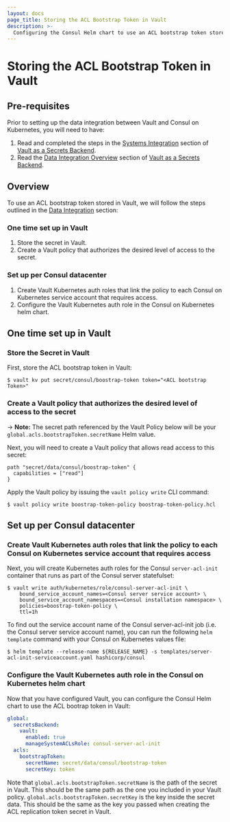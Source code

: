 ```yaml
---
layout: docs
page_title: Storing the ACL Bootstrap Token in Vault
description: >-
  Configuring the Consul Helm chart to use an ACL bootstrap token stored in Vault.
---
```


# Storing the ACL Bootstrap Token in Vault

## Pre-requisites
Prior to setting up the data integration between Vault and Consul on Kubernetes, you will need to have:  
1. Read and completed the steps in the [Systems Integration](/docs/k8s/installation/vault/systems-integration) section of [Vault as a Secrets Backend](/docs/k8s/installation/vault).
2. Read the [Data Integration Overview](/docs/k8s/installation/vault/systems-integration) section of [Vault as a Secrets Backend](/docs/k8s/installation/vault).

## Overview
To use an ACL bootstrap token stored in Vault, we will follow the steps outlined in the [Data Integration](/docs/k8s/installation/vault/data-integration) section:

### One time set up in Vault

  1. Store the secret in Vault.
  1. Create a Vault policy that authorizes the desired level of access to the secret.
  
### Set up per Consul datacenter
  1. Create Vault Kubernetes auth roles that link the policy to each Consul on Kubernetes service account that requires access.
  1. Configure the Vault Kubernetes auth role in the Consul on Kubernetes helm chart.

## One time set up in Vault
### Store the Secret in Vault

First, store the ACL bootstrap token in Vault:

```shell-session
$ vault kv put secret/consul/boostrap-token token="<ACL bootstrap Token>"
```

### Create a Vault policy that authorizes the desired level of access to the secret

-> **Note:** The secret path referenced by the Vault Policy below will be your `global.acls.bootstrapToken.secretName` Helm value.

Next, you will need to create a Vault policy that allows read access to this secret:

<CodeBlockConfig filename="bootstrap-token-policy.hcl">

```HCL
path "secret/data/consul/boostrap-token" {
  capabilities = ["read"]
}
```

</CodeBlockConfig>

Apply the Vault policy by issuing the `vault policy write` CLI command:

```shell-session
$ vault policy write boostrap-token-policy boostrap-token-policy.hcl
```

## Set up per Consul datacenter
### Create Vault Kubernetes auth roles that link the policy to each Consul on Kubernetes service account that requires access

Next, you will create Kubernetes auth roles for the Consul `server-acl-init` container that runs as part of the Consul server statefulset:

```shell-session
$ vault write auth/kubernetes/role/consul-server-acl-init \
    bound_service_account_names=<Consul server service account> \
    bound_service_account_namespaces=<Consul installation namespace> \
    policies=boostrap-token-policy \
    ttl=1h
```

To find out the service account name of the Consul server-acl-init job (i.e. the Consul server service account name),
you can run the following `helm template` command with your Consul on Kubernetes values file:

```shell-session
$ helm template --release-name ${RELEASE_NAME} -s templates/server-acl-init-serviceaccount.yaml hashicorp/consul
```

### Configure the Vault Kubernetes auth role in the Consul on Kubernetes helm chart

Now that you have configured Vault, you can configure the Consul Helm chart to
use the  ACL bootrap token in Vault:

<CodeBlockConfig filename="values.yaml">

```yaml
global:
  secretsBackend:
    vault:
      enabled: true
      manageSystemACLsRole: consul-server-acl-init
  acls:
    bootstrapToken:
      secretName: secret/data/consul/bootstrap-token
      secretKey: token
```

</CodeBlockConfig>

Note that `global.acls.bootstrapToken.secretName` is the path of the secret in Vault.
This should be the same path as the one you included in your Vault policy.
`global.acls.bootstrapToken.secretKey` is the key inside the secret data. This should be the same
as the key you passed when creating the  ACL replication token secret in Vault.
